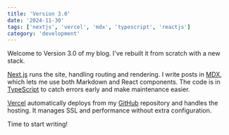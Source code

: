 ```yaml
---
title: 'Version 3.0'
date: '2024-11-30'
tags: ['nextjs', 'vercel', 'mdx', 'typescript', 'reactjs']
category: 'development'
---
```


Welcome to Version 3.0 of my blog. I've rebuilt it from scratch with a new stack.

[Next.js](https://nextjs.org) runs the site, handling routing and rendering. I write posts in [MDX](https://mdxjs.com), which lets me use both Markdown and React components. The code is in [TypeScript](https://www.typescriptlang.org) to catch errors early and make maintenance easier.

[Vercel](https://vercel.com) automatically deploys from my [GitHub](https://github.com) repository and handles the hosting. It manages SSL and performance without extra configuration.

Time to start writing!
